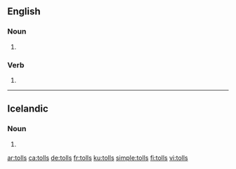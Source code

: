 ==English==

===Noun===
{{head|en|noun plural form}}

# {{plural of|toll|lang=en}}

===Verb===
{{head|en|verb form}}

# {{en-third-person singular of|toll}}

----

==Icelandic==

===Noun===
{{is-noun form}}

# {{is-inflection of|tollur|indef|gen|s}}

[[ar:tolls]]
[[ca:tolls]]
[[de:tolls]]
[[fr:tolls]]
[[ku:tolls]]
[[simple:tolls]]
[[fi:tolls]]
[[vi:tolls]]